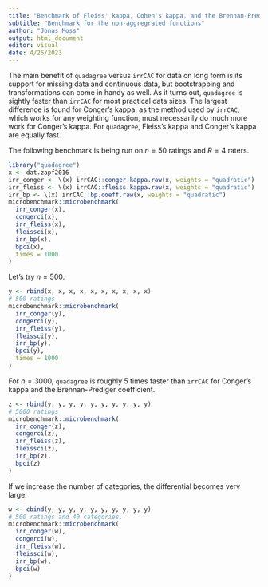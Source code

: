 ```yaml
---
title: "Benchmark of Fleiss' kappa, Cohen's kappa, and the Brennan-Prediger coefficient"
subtitle: "Benchmark for the non-aggregrated functions"
author: "Jonas Moss"
output: html_document
editor: visual
date: 4/25/2023
---
```


The main benefit of `quadagree` versus `irrCAC` for data on long form is its support for missing data and continuous data, but bootstrapping and transformations can come in handy as well. As it turns out, `quadagree` is sightly faster than `irrCAC` for most practical data sizes. The largest difference is found for Conger's kappa, as the method used by `irrCAC`, which works for any weighting function, must necessarily do much more work for Conger's kappa. For `quadagree`, Fleiss's kappa and Conger's kappa are equally fast.

The following benchmark is being run on $n=50$ ratings and $R=4$ raters.

```r
library("quadagree")
x <- dat.zapf2016
irr_conger <- \(x) irrCAC::conger.kappa.raw(x, weights = "quadratic")
irr_fleiss <- \(x) irrCAC::fleiss.kappa.raw(x, weights = "quadratic")
irr_bp <- \(x) irrCAC::bp.coeff.raw(x, weights = "quadratic")
microbenchmark::microbenchmark(
  irr_conger(x),
  congerci(x),
  irr_fleiss(x),
  fleissci(x),
  irr_bp(x),
  bpci(x),
  times = 1000
)
```

Let's try $n=500$.

```r
y <- rbind(x, x, x, x, x, x, x, x, x, x)
# 500 ratings
microbenchmark::microbenchmark(
  irr_conger(y),
  congerci(y),
  irr_fleiss(y),
  fleissci(y),
  irr_bp(y),
  bpci(y),
  times = 1000
)
```

For $n=3000$, `quadagree` is roughly $5$ times faster than `irrCAC` for Conger's kappa and the Brennan-Prediger coefficient.

```r
z <- rbind(y, y, y, y, y, y, y, y, y, y)
# 5000 ratings
microbenchmark::microbenchmark(
  irr_conger(z),
  congerci(z),
  irr_fleiss(z),
  fleissci(z),
  irr_bp(z),
  bpci(z)
)
```

If we increase the number of categories, the differential becomes very large.

```r
w <- cbind(y, y, y, y, y, y, y, y, y, y)
# 500 ratings and 40 categories.
microbenchmark::microbenchmark(
  irr_conger(w),
  congerci(w),
  irr_fleiss(w),
  fleissci(w),
  irr_bp(w),
  bpci(w)
)
```
